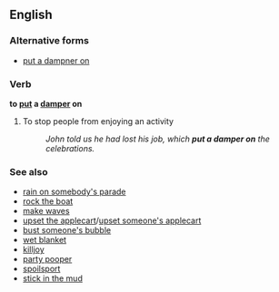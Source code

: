 ==English==

===Alternative forms===
* [[put a dampner on]]
===Verb===
'''to [[put]] a [[damper]] on'''

# {{idiomatic}} To stop people from enjoying an activity
#: ''John told us he had lost his job, which '''put a damper on''' the celebrations.''

===See also===
* [[rain on somebody's parade]]
* [[rock the boat]]
* [[make waves]]
* [[upset the applecart]]/[[upset someone's applecart]]
* [[bust someone's bubble]]
* [[wet blanket]]
* [[killjoy]]
* [[party pooper]]
* [[spoilsport]]
* [[stick in the mud]]